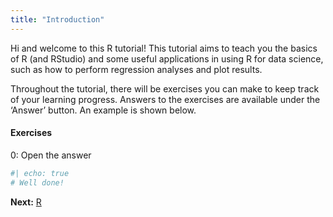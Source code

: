 ```yaml
---
title: "Introduction"
---
```


Hi and welcome to this R tutorial! This tutorial aims to teach you the basics of R (and RStudio) and some useful applications in using R for data science, such as how to perform regression analyses and plot results.

Throughout the tutorial, there will be exercises you can make to keep track of your learning progress. Answers to the exercises are available under the 'Answer' button. An example is shown below.

#### Exercises
0: Open the answer

```r
#| echo: true
# Well done!
```

**Next:** [R](r.qmd)